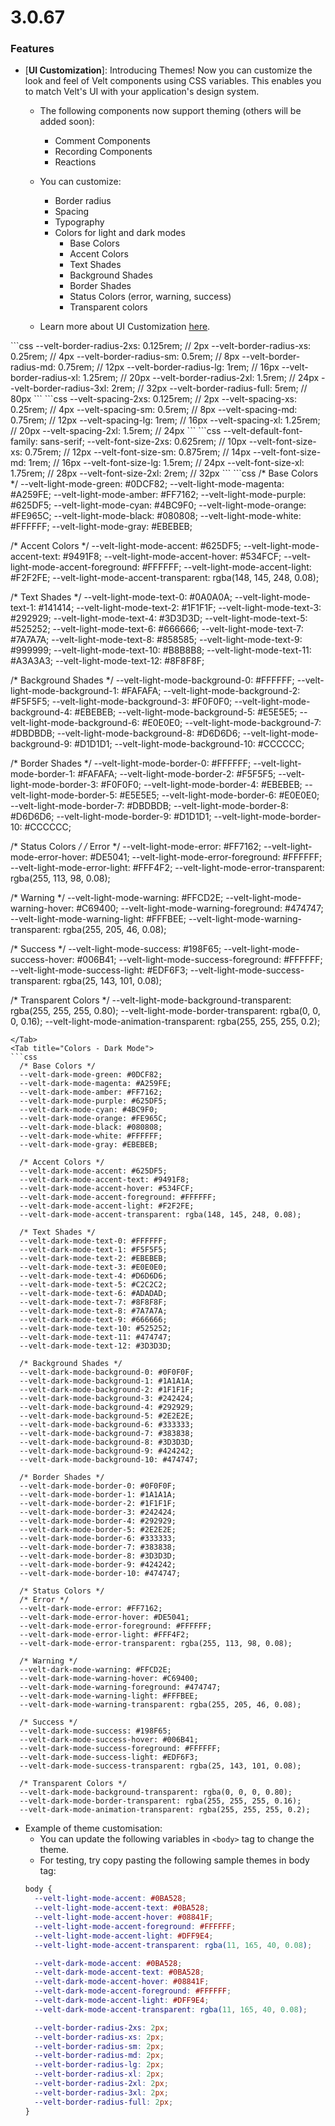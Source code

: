 # 3.0.67

### Features
- [**UI Customization**]: Introducing Themes! Now you can customize the look and feel of Velt components using CSS variables. This enables you to match Velt's UI with your application's design system.

  - The following components now support theming (others will be added soon):
    - Comment Components
    - Recording Components
    - Reactions

  - You can customize:
    - Border radius
    - Spacing
    - Typography
    - Colors for light and dark modes
      - Base Colors
      - Accent Colors
      - Text Shades
      - Background Shades
      - Border Shades
      - Status Colors (error, warning, success)
      - Transparent colors

  - Learn more about UI Customization [here](/ui-customization/overview).

<Tabs>
<Tab title="Border Radius">
```css
--velt-border-radius-2xs: 0.125rem; // 2px
--velt-border-radius-xs: 0.25rem; // 4px
--velt-border-radius-sm: 0.5rem; // 8px
--velt-border-radius-md: 0.75rem; // 12px
--velt-border-radius-lg: 1rem; // 16px
--velt-border-radius-xl: 1.25rem; // 20px
--velt-border-radius-2xl: 1.5rem; // 24px
--velt-border-radius-3xl: 2rem; // 32px
--velt-border-radius-full: 5rem; // 80px
```
</Tab>
<Tab title="Spacing">
```css
  --velt-spacing-2xs: 0.125rem; // 2px
  --velt-spacing-xs: 0.25rem; // 4px
  --velt-spacing-sm: 0.5rem; // 8px
  --velt-spacing-md: 0.75rem; // 12px
  --velt-spacing-lg: 1rem; // 16px
  --velt-spacing-xl: 1.25rem; // 20px
  --velt-spacing-2xl: 1.5rem; // 24px
```
</Tab>
<Tab title="Typography">
```css
  --velt-default-font-family: sans-serif;
  --velt-font-size-2xs: 0.625rem; // 10px
  --velt-font-size-xs: 0.75rem; // 12px
  --velt-font-size-sm: 0.875rem; // 14px
  --velt-font-size-md: 1rem; // 16px
  --velt-font-size-lg: 1.5rem; // 24px
  --velt-font-size-xl: 1.75rem; // 28px
  --velt-font-size-2xl: 2rem; // 32px
```
</Tab>
<Tab title="Colors - Light Mode">
```css
  /* Base Colors */
  --velt-light-mode-green: #0DCF82;
  --velt-light-mode-magenta: #A259FE;
  --velt-light-mode-amber: #FF7162;
  --velt-light-mode-purple: #625DF5;
  --velt-light-mode-cyan: #4BC9F0;
  --velt-light-mode-orange: #FE965C;
  --velt-light-mode-black: #080808;
  --velt-light-mode-white: #FFFFFF;
  --velt-light-mode-gray: #EBEBEB;

  /* Accent Colors */
  --velt-light-mode-accent: #625DF5;
  --velt-light-mode-accent-text: #9491F8;
  --velt-light-mode-accent-hover: #534FCF;
  --velt-light-mode-accent-foreground: #FFFFFF;
  --velt-light-mode-accent-light: #F2F2FE;
  --velt-light-mode-accent-transparent: rgba(148, 145, 248, 0.08);

  /* Text Shades */
  --velt-light-mode-text-0: #0A0A0A;
  --velt-light-mode-text-1: #141414;
  --velt-light-mode-text-2: #1F1F1F;
  --velt-light-mode-text-3: #292929;
  --velt-light-mode-text-4: #3D3D3D;
  --velt-light-mode-text-5: #525252;
  --velt-light-mode-text-6: #666666;
  --velt-light-mode-text-7: #7A7A7A;
  --velt-light-mode-text-8: #858585;
  --velt-light-mode-text-9: #999999;
  --velt-light-mode-text-10: #B8B8B8;
  --velt-light-mode-text-11: #A3A3A3;
  --velt-light-mode-text-12: #8F8F8F;

  /* Background Shades */
  --velt-light-mode-background-0: #FFFFFF;
  --velt-light-mode-background-1: #FAFAFA;
  --velt-light-mode-background-2: #F5F5F5;
  --velt-light-mode-background-3: #F0F0F0;
  --velt-light-mode-background-4: #EBEBEB;
  --velt-light-mode-background-5: #E5E5E5;
  --velt-light-mode-background-6: #E0E0E0;
  --velt-light-mode-background-7: #DBDBDB;
  --velt-light-mode-background-8: #D6D6D6;
  --velt-light-mode-background-9: #D1D1D1;
  --velt-light-mode-background-10: #CCCCCC;

  /* Border Shades */
  --velt-light-mode-border-0: #FFFFFF;
  --velt-light-mode-border-1: #FAFAFA;
  --velt-light-mode-border-2: #F5F5F5;
  --velt-light-mode-border-3: #F0F0F0;
  --velt-light-mode-border-4: #EBEBEB;
  --velt-light-mode-border-5: #E5E5E5;
  --velt-light-mode-border-6: #E0E0E0;
  --velt-light-mode-border-7: #DBDBDB;
  --velt-light-mode-border-8: #D6D6D6;
  --velt-light-mode-border-9: #D1D1D1;
  --velt-light-mode-border-10: #CCCCCC;

  /* Status Colors */
  /* Error */
  --velt-light-mode-error: #FF7162;
  --velt-light-mode-error-hover: #DE5041;
  --velt-light-mode-error-foreground: #FFFFFF;
  --velt-light-mode-error-light: #FFF4F2;
  --velt-light-mode-error-transparent: rgba(255, 113, 98, 0.08);

  /* Warning */
  --velt-light-mode-warning: #FFCD2E;
  --velt-light-mode-warning-hover: #C69400;
  --velt-light-mode-warning-foreground: #474747;
  --velt-light-mode-warning-light: #FFFBEE;
  --velt-light-mode-warning-transparent: rgba(255, 205, 46, 0.08);

  /* Success */
  --velt-light-mode-success: #198F65;
  --velt-light-mode-success-hover: #006B41;
  --velt-light-mode-success-foreground: #FFFFFF;
  --velt-light-mode-success-light: #EDF6F3;
  --velt-light-mode-success-transparent: rgba(25, 143, 101, 0.08);

  /* Transparent Colors */
  --velt-light-mode-background-transparent: rgba(255, 255, 255, 0.80);
  --velt-light-mode-border-transparent: rgba(0, 0, 0, 0.16);
  --velt-light-mode-animation-transparent: rgba(255, 255, 255, 0.2);
```
</Tab>
<Tab title="Colors - Dark Mode">
```css
  /* Base Colors */
  --velt-dark-mode-green: #0DCF82;
  --velt-dark-mode-magenta: #A259FE;
  --velt-dark-mode-amber: #FF7162;
  --velt-dark-mode-purple: #625DF5;
  --velt-dark-mode-cyan: #4BC9F0;
  --velt-dark-mode-orange: #FE965C;
  --velt-dark-mode-black: #080808;
  --velt-dark-mode-white: #FFFFFF;
  --velt-dark-mode-gray: #EBEBEB;

  /* Accent Colors */
  --velt-dark-mode-accent: #625DF5;
  --velt-dark-mode-accent-text: #9491F8;
  --velt-dark-mode-accent-hover: #534FCF;
  --velt-dark-mode-accent-foreground: #FFFFFF;
  --velt-dark-mode-accent-light: #F2F2FE;
  --velt-dark-mode-accent-transparent: rgba(148, 145, 248, 0.08);

  /* Text Shades */
  --velt-dark-mode-text-0: #FFFFFF;
  --velt-dark-mode-text-1: #F5F5F5;
  --velt-dark-mode-text-2: #EBEBEB;
  --velt-dark-mode-text-3: #E0E0E0;
  --velt-dark-mode-text-4: #D6D6D6;
  --velt-dark-mode-text-5: #C2C2C2;
  --velt-dark-mode-text-6: #ADADAD;
  --velt-dark-mode-text-7: #8F8F8F;
  --velt-dark-mode-text-8: #7A7A7A;
  --velt-dark-mode-text-9: #666666;
  --velt-dark-mode-text-10: #525252;
  --velt-dark-mode-text-11: #474747;
  --velt-dark-mode-text-12: #3D3D3D;

  /* Background Shades */
  --velt-dark-mode-background-0: #0F0F0F;
  --velt-dark-mode-background-1: #1A1A1A;
  --velt-dark-mode-background-2: #1F1F1F;
  --velt-dark-mode-background-3: #242424;
  --velt-dark-mode-background-4: #292929;
  --velt-dark-mode-background-5: #2E2E2E;
  --velt-dark-mode-background-6: #333333;
  --velt-dark-mode-background-7: #383838;
  --velt-dark-mode-background-8: #3D3D3D;
  --velt-dark-mode-background-9: #424242;
  --velt-dark-mode-background-10: #474747;

  /* Border Shades */
  --velt-dark-mode-border-0: #0F0F0F;
  --velt-dark-mode-border-1: #1A1A1A;
  --velt-dark-mode-border-2: #1F1F1F;
  --velt-dark-mode-border-3: #242424;
  --velt-dark-mode-border-4: #292929;
  --velt-dark-mode-border-5: #2E2E2E;
  --velt-dark-mode-border-6: #333333;
  --velt-dark-mode-border-7: #383838;
  --velt-dark-mode-border-8: #3D3D3D;
  --velt-dark-mode-border-9: #424242;
  --velt-dark-mode-border-10: #474747;

  /* Status Colors */
  /* Error */
  --velt-dark-mode-error: #FF7162;
  --velt-dark-mode-error-hover: #DE5041;
  --velt-dark-mode-error-foreground: #FFFFFF;
  --velt-dark-mode-error-light: #FFF4F2;
  --velt-dark-mode-error-transparent: rgba(255, 113, 98, 0.08);

  /* Warning */
  --velt-dark-mode-warning: #FFCD2E;
  --velt-dark-mode-warning-hover: #C69400;
  --velt-dark-mode-warning-foreground: #474747;
  --velt-dark-mode-warning-light: #FFFBEE;
  --velt-dark-mode-warning-transparent: rgba(255, 205, 46, 0.08);

  /* Success */
  --velt-dark-mode-success: #198F65;
  --velt-dark-mode-success-hover: #006B41;
  --velt-dark-mode-success-foreground: #FFFFFF;
  --velt-dark-mode-success-light: #EDF6F3;
  --velt-dark-mode-success-transparent: rgba(25, 143, 101, 0.08);

  /* Transparent Colors */
  --velt-dark-mode-background-transparent: rgba(0, 0, 0, 0.80);
  --velt-dark-mode-border-transparent: rgba(255, 255, 255, 0.16);
  --velt-dark-mode-animation-transparent: rgba(255, 255, 255, 0.2);
```
</Tab>

</Tabs>


  - Example of theme customisation:
    - You can update the following variables in `<body>` tag to change the theme.
    - For testing, try copy pasting the following sample themes in body tag:
    ```css
    body {
      --velt-light-mode-accent: #0BA528;
      --velt-light-mode-accent-text: #0BA528;
      --velt-light-mode-accent-hover: #08841F;
      --velt-light-mode-accent-foreground: #FFFFFF;
      --velt-light-mode-accent-light: #DFF9E4;
      --velt-light-mode-accent-transparent: rgba(11, 165, 40, 0.08);

      --velt-dark-mode-accent: #0BA528;
      --velt-dark-mode-accent-text: #0BA528;
      --velt-dark-mode-accent-hover: #08841F;
      --velt-dark-mode-accent-foreground: #FFFFFF;
      --velt-dark-mode-accent-light: #DFF9E4;
      --velt-dark-mode-accent-transparent: rgba(11, 165, 40, 0.08);

      --velt-border-radius-2xs: 2px;
      --velt-border-radius-xs: 2px;
      --velt-border-radius-sm: 2px;
      --velt-border-radius-md: 2px;
      --velt-border-radius-lg: 2px;
      --velt-border-radius-xl: 2px;
      --velt-border-radius-2xl: 2px;
      --velt-border-radius-3xl: 2px;
      --velt-border-radius-full: 2px;
    }
    ```



